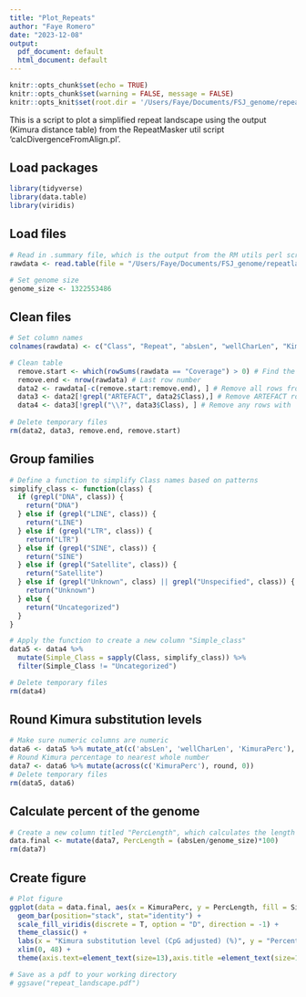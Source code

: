 ```yaml
---
title: "Plot_Repeats"
author: "Faye Romero"
date: "2023-12-08"
output:
  pdf_document: default
  html_document: default
---
```


```r
knitr::opts_chunk$set(echo = TRUE)
knitr::opts_chunk$set(warning = FALSE, message = FALSE) 
knitr::opts_knit$set(root.dir = '/Users/Faye/Documents/FSJ_genome/repeatlandscape') # Set working directory
```

This is a script to plot a simplified repeat landscape using the output (Kimura distance table) from the RepeatMasker util script 'calcDivergenceFromAlign.pl'.

## Load packages

```r
library(tidyverse)
library(data.table)
library(viridis)
```

## Load files

```r
# Read in .summary file, which is the output from the RM utils perl script 'calcDivergenceFromAlign.pl'.
rawdata <- read.table(file = "/Users/Faye/Documents/FSJ_genome/repeatlandscape/HifiSal_Dec22_v2_ALLMAPS.postyag_newnames.summary", header = FALSE, stringsAsFactors = FALSE, skip = 6, fill = TRUE)

# Set genome size
genome_size <- 1322553486
```

## Clean files

```r
# Set column names
colnames(rawdata) <- c("Class", "Repeat", "absLen", "wellCharLen", "KimuraPerc")

# Clean table
  remove.start <- which(rowSums(rawdata == "Coverage") > 0) # Find the row that contains the word "Coverage", which marks the end of the table we're interested in plotting
  remove.end <- nrow(rawdata) # Last row number
  data2 <- rawdata[-c(remove.start:remove.end), ] # Remove all rows from 'remove.start' to 'remove.end'
  data3 <- data2[!grepl("ARTEFACT", data2$Class),] # Remove ARTEFACT row
  data4 <- data3[!grepl("\\?", data3$Class), ] # Remove any rows with '?'
  
# Delete temporary files
rm(data2, data3, remove.end, remove.start)
```

## Group families

```r
# Define a function to simplify Class names based on patterns
simplify_class <- function(class) {
  if (grepl("DNA", class)) {
    return("DNA")
  } else if (grepl("LINE", class)) {
    return("LINE")
  } else if (grepl("LTR", class)) {
    return("LTR")
  } else if (grepl("SINE", class)) {
    return("SINE")
  } else if (grepl("Satellite", class)) {
    return("Satellite")
  } else if (grepl("Unknown", class) || grepl("Unspecified", class)) {
    return("Unknown")
  } else {
    return("Uncategorized")
  }
}

# Apply the function to create a new column "Simple_class"
data5 <- data4 %>%
  mutate(Simple_Class = sapply(Class, simplify_class)) %>%
  filter(Simple_Class != "Uncategorized")

# Delete temporary files
rm(data4)
```

## Round Kimura substitution levels

```r
# Make sure numeric columns are numeric
data6 <- data5 %>% mutate_at(c('absLen', 'wellCharLen', 'KimuraPerc'), as.numeric)
# Round Kimura percentage to nearest whole number
data7 <- data6 %>% mutate(across(c('KimuraPerc'), round, 0))
# Delete temporary files
rm(data5, data6)
```

## Calculate percent of the genome

```r
# Create a new column titled "PercLength", which calculates the length of each element as a percentage of the total genome size 
data.final <- mutate(data7, PercLength = (absLen/genome_size)*100)
rm(data7)
```

## Create figure

```r
# Plot figure
ggplot(data = data.final, aes(x = KimuraPerc, y = PercLength, fill = Simple_Class)) +
  geom_bar(position="stack", stat="identity") +
  scale_fill_viridis(discrete = T, option = "D", direction = -1) +
  theme_classic() +
  labs(x = "Kimura substitution level (CpG adjusted) (%)", y = "Percent of genome (%)", fill = "TE\nClassification") +
  xlim(0, 48) +
  theme(axis.text=element_text(size=13),axis.title =element_text(size=14))

# Save as a pdf to your working directory
# ggsave("repeat_landscape.pdf")
```